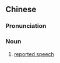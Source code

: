 {{also|间接引语}}
==Chinese==
{{zh-forms|s=间接引语|type=22}}

===Pronunciation===
{{zh-pron
|m=jiānjiē yǐnyǔ
|c=gaan3 zip3 jan5 jyu5
|cat=n
}}

===Noun===
{{zh-noun}}

# [[reported speech]] {{gloss|a form of speech used to express what another has said}}

{{zh-cat|Grammar}}